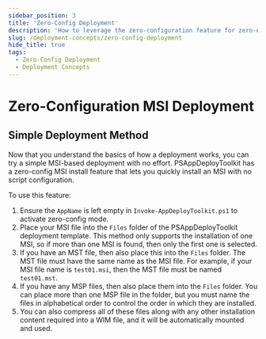 ```yaml
---
sidebar_position: 3
title: 'Zero-Config Deployment'
description: 'How to leverage the zero-configuration feature for zero-effort deployments.'
slug: /deployment-concepts/zero-config-deployment
hide_title: true
tags:
  - Zero-Config Deployment
  - Deployment Concepts
---
```


# Zero-Configuration MSI Deployment

## Simple Deployment Method

Now that you understand the basics of how a deployment works, you can try a simple MSI-based deployment with no effort. PSAppDeployToolkit has a zero-config MSI install feature that lets you quickly install an MSI with no script configuration.

To use this feature:

1. Ensure the `AppName` is left empty in `Invoke-AppDeployToolkit.ps1` to activate zero-config mode.
2. Place your MSI file into the `Files` folder of the PSAppDeployToolkit deployment template. This method only supports the installation of one MSI, so if more than one MSI is found, then only the first one is selected.
3. If you have an MST file, then also place this into the `Files` folder. The MST file must have the same name as the MSI file. For example, if your MSI file name is `test01.msi`, then the MST file must be named `test01.mst`.
4. If you have any MSP files, then also place them into the `Files` folder. You can place more than one MSP file in the folder, but you must name the files in alphabetical order to control the order in which they are installed.
5. You can also compress all of these files along with any other installation content required into a WIM file, and it will be automatically mounted and used.
